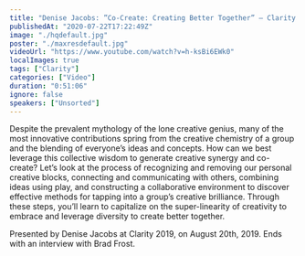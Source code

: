 ```yaml
---
title: "Denise Jacobs: ”Co-Create: Creating Better Together” — Clarity 2019"
publishedAt: "2020-07-22T17:22:49Z"
image: "./hqdefault.jpg"
poster: "./maxresdefault.jpg"
videoUrl: "https://www.youtube.com/watch?v=h-ksBi6EWk0"
localImages: true
tags: ["Clarity"]
categories: ["Video"]
duration: "0:51:06"
ignore: false
speakers: ["Unsorted"]
---
```


Despite the prevalent mythology of the lone creative genius, many of the most innovative contributions spring from the creative chemistry of a group and the blending of everyone’s ideas and concepts. How can we best leverage this collective wisdom to generate creative synergy and co-create? Let’s look at the process of recognizing and removing our personal creative blocks, connecting and communicating with others, combining ideas using play, and constructing a collaborative environment to discover effective methods for tapping into a group’s creative brilliance. Through these steps, you’ll learn to capitalize on the super-linearity of creativity to embrace and leverage diversity to create better together.

Presented by Denise Jacobs at Clarity 2019, on August 20th, 2019. Ends with an interview with Brad Frost.
